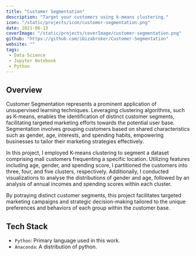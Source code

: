 ```yaml
---
title: "Customer Segmentation"
description: "Target your customers using k-means clustering."
icon: "/static/projects/icon/customer-segmentation.png"
date: 2021-06-13
coverImage: "/static/projects/coverImage/customer-segmentation.png"
github: "https://github.com/ibizabroker/Customer-Segmentation"
website: ""
tags: 
 - Data Science
 - Jupyter Notebook
 - Python
---
```


## Overview
Customer Segmentation represents a prominent application of unsupervised learning techniques. Leveraging clustering algorithms, such as K-means, enables the identification of distinct customer segments, facilitating targeted marketing efforts towards the potential user base. Segmentation involves grouping customers based on shared characteristics such as gender, age, interests, and spending habits, empowering businesses to tailor their marketing strategies effectively.

In this project, I employed K-means clustering to segment a dataset comprising mall customers frequenting a specific location. Utilizing features including age, gender, and spending score, I partitioned the customers into three, four, and five clusters, respectively. Additionally, I conducted visualizations to analyse the distributions of gender and age, followed by an analysis of annual incomes and spending scores within each cluster.

By potraying distinct customer segments, this project facilitates targeted marketing campaigns and strategic decision-making tailored to the unique preferences and behaviors of each group within the customer base.

## Tech Stack
- `Python`: Primary language used in this work.
- `Anaconda`: A distribution of python.